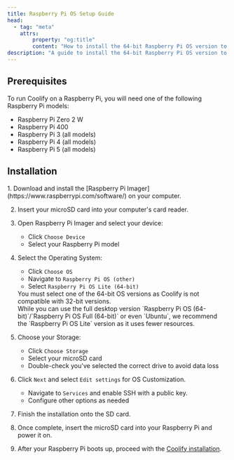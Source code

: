 ```yaml
---
title: Raspberry Pi OS Setup Guide
head:
  - tag: "meta"
    attrs:
        property: "og:title"
        content: "How to install the 64-bit Raspberry Pi OS version to set up Coolify on a Raspberry Pi"
description: "A guide to install the 64-bit Raspberry Pi OS version to set up Coolify on a Raspberry Pi."
---
```



## Prerequisites

To run Coolify on a Raspberry Pi, you will need one of the following Raspberry Pi models:
  - Raspberry Pi Zero 2 W
  - Raspberry Pi 400
  - Raspberry Pi 3 (all models)
  - Raspberry Pi 4 (all models)
  - Raspberry Pi 5 (all models)

## Installation

<Steps>
1. Download and install the [Raspberry Pi Imager](https://www.raspberrypi.com/software/) on your computer.

2. Insert your microSD card into your computer's card reader.

3. Open Raspberry Pi Imager and select your device:
   - Click `Choose Device`
   - Select your Raspberry Pi model

4. Select the Operating System:
   - Click `Choose OS`
   - Navigate to `Raspberry Pi OS (other)`
   - Select `Raspberry Pi OS Lite (64-bit)`

   <Aside type="caution">
   You must select one of the 64-bit OS versions as Coolify is not compatible with 32-bit versions.
   </Aside>

   <Aside type="note">
   While you can use the full desktop version `Raspberry Pi OS (64-bit)`/`Raspberry Pi OS Full (64-bit)` or even `Ubuntu`, we recommend the `Raspberry Pi OS Lite` version as it uses fewer resources.
   </Aside>

5. Choose your Storage:
   - Click `Choose Storage`
   - Select your microSD card
   - Double-check you've selected the correct drive to avoid data loss

6. Click `Next` and select `Edit settings` for OS Customization.
   - Navigate to `Services` and enable SSH with a public key.
   - Configure other options as needed

7. Finish the installation onto the SD card.

8. Once complete, insert the microSD card into your Raspberry Pi and power it on.

9. After your Raspberry Pi boots up, proceed with the [Coolify installation](/docs/installation#1-quick-installation-recommended).

</Steps>
